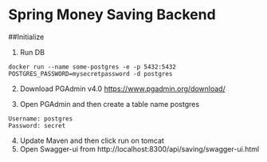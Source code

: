 # Spring Money Saving Backend

##Initialize
1. Run DB
```
docker run --name some-postgres -e -p 5432:5432 POSTGRES_PASSWORD=mysecretpassword -d postgres
```
2. Download PGAdmin v4.0 https://www.pgadmin.org/download/

3. Open PGAdmin and then create a table name postgres

```
Username: postgres
Password: secret
```

4. Update Maven and then click run on tomcat
5. Open Swagger-ui from http://localhost:8300/api/saving/swagger-ui.html
